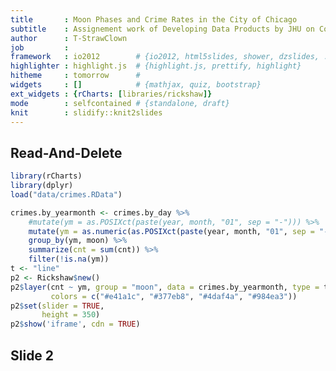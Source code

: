 ```yaml
---
title       : Moon Phases and Crime Rates in the City of Chicago
subtitle    : Assignement work of Developing Data Products by JHU on Corsera
author      : T-StrawClown
job         : 
framework   : io2012        # {io2012, html5slides, shower, dzslides, ...}
highlighter : highlight.js  # {highlight.js, prettify, highlight}
hitheme     : tomorrow      # 
widgets     : []            # {mathjax, quiz, bootstrap}
ext_widgets : {rCharts: [libraries/rickshaw]}
mode        : selfcontained # {standalone, draft}
knit        : slidify::knit2slides
---
```


## Read-And-Delete

```r
library(rCharts)
library(dplyr)
load("data/crimes.RData")

crimes.by_yearmonth <- crimes.by_day %>%
    #mutate(ym = as.POSIXct(paste(year, month, "01", sep = "-"))) %>%
    mutate(ym = as.numeric(as.POSIXct(paste(year, month, "01", sep = "-")))) %>%
    group_by(ym, moon) %>%
    summarize(cnt = sum(cnt)) %>%
    filter(!is.na(ym))
t <- "line"
p2 <- Rickshaw$new()
p2$layer(cnt ~ ym, group = "moon", data = crimes.by_yearmonth, type = t,
         colors = c("#e41a1c", "#377eb8", "#4daf4a", "#984ea3"))
p2$set(slider = TRUE,
       height = 350)
p2$show('iframe', cdn = TRUE)
```


<!-- --- .class #id  -->
--- 
 

## Slide 2





